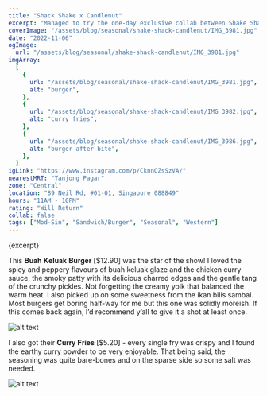 ```yaml
---
title: "Shack Shake x Candlenut"
excerpt: "Managed to try the one-day exclusive collab between Shake Shack and the world's first Michelin-starred Peranakan restaurant, Candlenut ! Thankful that I avoided the queue by arriving late afternoon"
coverImage: "/assets/blog/seasonal/shake-shack-candlenut/IMG_3981.jpg"
date: "2022-11-06"
ogImage:
  url: "/assets/blog/seasonal/shake-shack-candlenut/IMG_3981.jpg"
imgArray:
  [
    {
      url: "/assets/blog/seasonal/shake-shack-candlenut/IMG_3981.jpg",
      alt: "burger",
    },
    {
      url: "/assets/blog/seasonal/shake-shack-candlenut/IMG_3982.jpg",
      alt: "curry fries",
    },
    {
      url: "/assets/blog/seasonal/shake-shack-candlenut/IMG_3986.jpg",
      alt: "burger after bite",
    },
  ]
igLink: "https://www.instagram.com/p/CknnOZsSzVA/"
nearestMRT: "Tanjong Pagar"
zone: "Central"
location: "89 Neil Rd, #01-01, Singapore 088849"
hours: "11AM - 10PM"
rating: "Will Return"
collab: false
tags: ["Mod-Sin", "Sandwich/Burger", "Seasonal", "Western"]
---
```


{excerpt}

This 𝐁𝐮𝐚𝐡 𝐊𝐞𝐥𝐮𝐚𝐤 𝐁𝐮𝐫𝐠𝐞𝐫 [$12.90] was the star of the show! I loved the spicy and peppery flavours of buah keluak glaze and the chicken curry sauce, the smoky patty with its delicious charred edges and the gentle tang of the crunchy pickles. Not forgetting the creamy yolk that balanced the warm heat. I also picked up on some sweetness from the ikan bilis sambal. Most burgers get boring half-way for me but this one was solidly moreish. If this comes back again, I’d recommend y’all to give it a shot at least once.

![alt text](/assets/blog/seasonal/shake-shack-candlenut/IMG_3986.jpg)

I also got their 𝐂𝐮𝐫𝐫𝐲 𝐅𝐫𝐢𝐞𝐬 [$5.20] - every single fry was crispy and I found the earthy curry powder to be very enjoyable. That being said, the seasoning was quite bare-bones and on the sparse side so some salt was needed.

![alt text](/assets/blog/seasonal/shake-shack-candlenut/IMG_3982.jpg)
